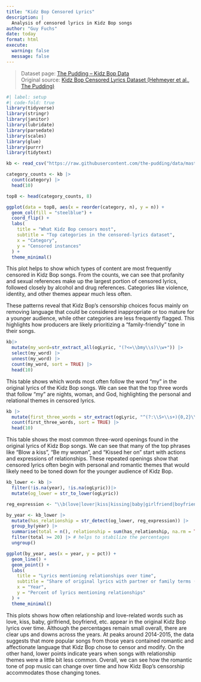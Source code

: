 ```yaml
---
title: "Kidz Bop Censored Lyrics"
description: |
  Analysis of censored lyrics in Kidz Bop songs
author: "Guy Fuchs"
date: today
format: html
execute:
  warning: false
  message: false
---
```


> Dataset page: [The Pudding – Kidz Bop Data](https://github.com/the-pudding/data/tree/master/kidz-bop)  
> Original source: [Kidz Bop Censored Lyrics Dataset (Hehmeyer et al., The Pudding)](https://raw.githubusercontent.com/the-pudding/data/master/kidz-bop/KB_censored-lyrics.csv)

```r
#| label: setup
#| code-fold: true
library(tidyverse)
library(stringr)
library(janitor)
library(lubridate)
library(parsedate)
library(scales)
library(glue)
library(purrr)
library(tidytext)
```

```r
kb <- read_csv("https://raw.githubusercontent.com/the-pudding/data/master/kidz-bop/KB_censored-lyrics.csv")

category_counts <- kb |>
  count(category) |>
  head(10)

top8 <- head(category_counts, 8) 

ggplot(data = top8, aes(x = reorder(category, n), y = n)) +
  geom_col(fill = "steelblue") +
  coord_flip() +
  labs(
    title = "What Kidz Bop censors most",
    subtitle = "Top categories in the censored-lyrics dataset",
    x = "Category",
    y = "Censored instances"
  ) +
  theme_minimal()
```

This plot helps to show which types of content are most frequently censored in Kidz Bop songs. From the counts, we can see that profanity and sexual references make up the largest portion of censored lyrics, followed closely by alcohol and drug references. Categories like violence, identity, and other themes appear much less often.

These patterns reveal that Kidz Bop's censorship choices focus mainly on removing language that could be considered inappropriate or too mature for a younger audience, while other categories are less frequently flagged. This highlights how producers are likely prioritizing a "family-friendly" tone in their songs.

```r
kb|>
  mutate(my_word=str_extract_all(ogLyric, "(?<=\\bmy\\s)\\w+")) |>
  select(my_word) |>
  unnest(my_word) |>
  count(my_word, sort = TRUE) |>
  head(10)
```

This table shows which words most often follow the word "my" in the original lyrics of the Kidz Bop songs. We can see that the top three words that follow "my" are nights, woman, and God, highlighting the personal and relational themes in censored lyrics.

```r
kb |>
  mutate(first_three_words = str_extract(ogLyric, "^(?:\\S+\\s+){0,2}\\S+")) |>  
  count(first_three_words, sort = TRUE) |>
  head(10)
```

This table shows the most common three-word openings found in the original lyrics of Kidz Bop songs. We can see that many of the top phrases like "Blow a kiss", "Be my woman", and "Kissed her on" start with actions and expressions of relationships. These repeated openings show that censored lyrics often begin with personal and romantic themes that would likely need to be toned down for the younger audience of Kidz Bop. 


```r

kb_lower <- kb |>
  filter(!is.na(year), !is.na(ogLyric))|>
  mutate(og_lower = str_to_lower(ogLyric))

reg_expression <- "\\b(love|lover|kiss|kissing|baby|girlfriend|boyfriend|girl|boy|wife|husband|ex|partner)\\b"

by_year <- kb_lower |>
  mutate(has_relationship = str_detect(og_lower, reg_expression)) |>
  group_by(year) |>
  summarise(total = n(), relationship = sum(has_relationship, na.rm = TRUE), pct = relationship / total) |>
  filter(total >= 20) |> # helps to stabilize the percentages
  ungroup()

ggplot(by_year, aes(x = year, y = pct)) +
  geom_line() +
  geom_point() +
  labs(
    title = "Lyrics mentioning relationships over time",
    subtitle = "Share of original lyrics with partner or family terms (years with 20+ rows)",
    x = "Year",
    y = "Percent of lyrics mentioning relationships"
  ) +
  theme_minimal()
```

This plots shows how often relationship and love-related words such as love, kiss, baby, girlfriend, boyfriend, etc. appear in the original Kidz Bop lyrics over time. Although the percentages remain small overall, there are clear ups and downs across the years. At peaks around 2014-2015, the data suggests that more popular songs from those years contained romantic and affectionate language that Kidz Bop chose to censor and modify. On the other hand, lower points indicate years when songs with relationship themes were a little bit less common. Overall, we can see how the romantic tone of pop music can change over time and how Kidz Bop's censorship accommodates those changing tones.

